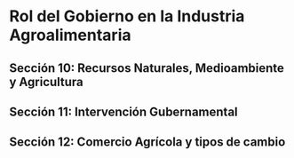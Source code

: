 # Rol del Gobierno en la Industria Agroalimentaria

## Sección 10: Recursos Naturales, Medioambiente y Agricultura {.unnumbered #Sec10}

## Sección 11: Intervención Gubernamental {.unnumbered #Sec11}

## Sección 12: Comercio Agrícola y tipos de cambio {.unnumbered #Sec12}
